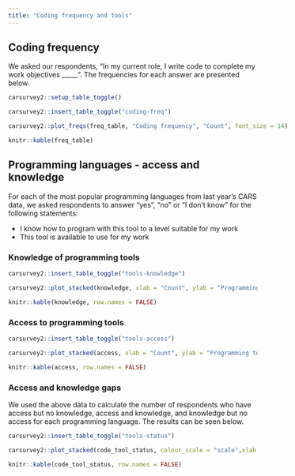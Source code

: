 ```yaml
---
title: "Coding frequency and tools"
---
```


## Coding frequency

We asked our respondents, "In my current role, I write code to complete my work objectives _____". The frequencies for each answer are presented below. 

```r
carsurvey2::setup_table_toggle()
```

```r
carsurvey2::insert_table_toggle("coding-freq")
```

<div id="coding-freq-chart" style="width: 100vw">
```r

carsurvey2::plot_freqs(freq_table, "Coding frequency", "Count", font_size = 14)

```
</div>

<div id="coding-freq-table">
```r

knitr::kable(freq_table)

```
</div>


## Programming languages - access and knowledge

For each of the most popular programming languages from last year's CARS data, we asked respondents to answer "yes", "no" or "I don't know" for the following statements: 

* I know how to program with this tool to a level suitable for my work
* This tool is available to use for my work

### Knowledge of programming tools

```r
carsurvey2::insert_table_toggle("tools-knowledge")
```

<div id="tools-knowledge-chart">
```r

carsurvey2::plot_stacked(knowledge, xlab = "Count", ylab = "Programming tool", font_size = 14)

```
</div>

<div id="tools-knowledge-table">
```r

knitr::kable(knowledge, row.names = FALSE)

```
</div>


### Access to programming tools

```r
carsurvey2::insert_table_toggle("tools-access")
```

<div id="tools-access-chart">
```r

carsurvey2::plot_stacked(access, xlab = "Count", ylab = "Programming tool", font_size = 14)

```
</div>

<div id="tools-access-table">
```r

knitr::kable(access, row.names = FALSE)

```
</div>


### Access and knowledge gaps

We used the above data to calculate the number of respondents who have access but no knowledge, access and knowledge, and knowledge but no access for each programming language. The results can be seen below.


```r
carsurvey2::insert_table_toggle("tools-status")
```

<div id="tools-status-chart">
```r

carsurvey2::plot_stacked(code_tool_status, colour_scale = "scale",xlab = "Count", ylab = "Programming tool", font_size = 14)


```
</div>

<div id="tools-status-table">
```r

knitr::kable(code_tool_status, row.names = FALSE)

```
</div>

